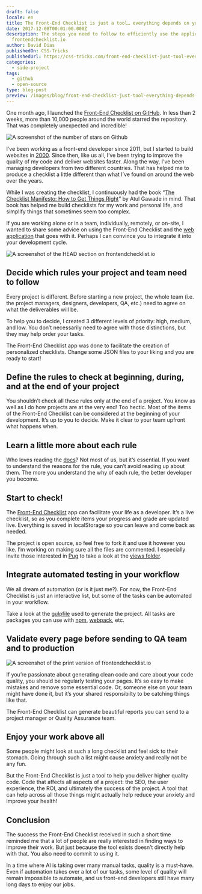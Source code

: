 ```yaml
---
draft: false
locale: en
title: The Front-End Checklist is just a tool… everything depends on you
date: 2017-12-08T00:01:00.000Z
description: The steps you need to follow to efficiently use the application
  frontendchecklist.io
author: David Dias
publishedOn: CSS-Tricks
publishedUrl: https://css-tricks.com/front-end-checklist-just-tool-everything-depends/
categories:
  - side-project
tags:
  - github
  - open-source
type: blog-post
preview: /images/blog/front-end-checklist-just-tool-everything-depends-on-you/featured.jpg
---
```


One month ago, I launched the [Front-End Checklist on GitHub](https://github.com/thedaviddias/Front-End-Checklist). In less than 2 weeks, more than 10,000 people around the world starred the repository. That was completely unexpected and incredible!

![A screenshot of the number of stars on Github](/images/blog/front-end-checklist-just-tool-everything-depends-on-you/featured.jpg)

I’ve been working as a front-end developer since 2011, but I started to build websites in [2000](http://www.csszengarden.com/). Since then, like us all, I’ve been trying to improve the quality of my code and deliver websites faster. Along the way, I’ve been managing developers from two different countries. That has helped me to produce a checklist a little different than what I’ve found on around the web over the years.

While I was creating the checklist, I continuously had the book “[The Checklist Manifesto: How to Get Things Right](https://amzn.to/2k9f6XG)” by Atul Gawade in mind. That book has helped me build checklists for my work and personal life, and simplify things that sometimes seem too complex.

If you are working alone or in a team, individually, remotely, or on-site, I wanted to share some advice on using the Front-End Checklist and the [web application](http://frontendchecklist.io/) that goes with it. Perhaps I can convince you to integrate it into your development cycle.

![A screenshot of the HEAD section on frontendchecklist.io](/images/blog/front-end-checklist-just-tool-everything-depends-on-you/start-to-check.jpg)

## Decide which rules your project and team need to follow

Every project is different. Before starting a new project, the whole team (i.e. the project managers, designers, developers, QA, etc.) need to agree on what the deliverables will be.

To help you to decide, I created 3 different levels of priority: high, medium, and low. You don’t necessarily need to agree with those distinctions, but they may help order your tasks.

The Front-End Checklist app was done to facilitate the creation of personalized checklists. Change some JSON files to your liking and you are ready to start!

## Define the rules to check at beginning, during, and at the end of your project

You shouldn’t check all these rules only at the end of a project. You know as well as I do how projects are at the very end! Too hectic. Most of the items of the Front-End Checklist can be considered at the beginning of your development. It’s up to you to decide. Make it clear to your team upfront what happens when.

## Learn a little more about each rule

Who loves reading the [docs](https://devdocs.io/)? Not most of us, but it’s essential. If you want to understand the reasons for the rule, you can’t avoid reading up about them. The more you understand the why of each rule, the better developer you become.

## Start to check!

The [Front-End Checklist](https://frontendchecklist.io/) app can facilitate your life as a developer. It’s a live checklist, so as you complete items your progress and grade are updated live. Everything is saved in localStorage so you can leave and come back as needed.

The project is open source, so feel free to fork it and use it however you like. I’m working on making sure all the files are commented. I especially invite those interested in [Pug](https://pugjs.org/api/getting-started.html) to take a look at the [views folder](https://github.com/thedaviddias/Front-End-Checklist/tree/master/src/views).

## Integrate automated testing in your workflow

We all dream of automation (or is it just me?). For now, the Front-End Checklist is just an interactive list, but some of the tasks can be automated in your workflow.

Take a look at the [gulpfile](https://github.com/thedaviddias/Front-End-Checklist/blob/master/gulpfile.babel.js) used to generate the project. All tasks are packages you can use with [npm](https://scotch.io/tutorials/using-npm-as-a-build-tool), [webpack](https://webpack.js.org/), etc.

## Validate every page before sending to QA team and to production

![A screenshot of the print version of frontendchecklist.io](/images/blog/front-end-checklist-just-tool-everything-depends-on-you/validate-before-qa.jpg)

If you’re passionate about generating clean code and care about your code quality, you should be regularly testing your pages. It’s so easy to make mistakes and remove some essential code. Or, someone else on your team might have done it, but it’s your shared responsibilty to be catching things like that.

The Front-End Checklist can generate beautiful reports you can send to a project manager or Quality Assurance team.

## Enjoy your work above all

Some people might look at such a long checklist and feel sick to their stomach. Going through such a list might cause anxiety and really not be any fun.

But the Front-End Checklist is just a tool to help you deliver higher quality code. Code that affects all aspects of a project: the SEO, the user experience, the ROI, and ultimately the success of the project. A tool that can help across all those things might actually help reduce your anxiety and improve your health!

## Conclusion

The success the Front-End Checklist received in such a short time reminded me that a lot of people are really interested in finding ways to improve their work. But just because the tool exists doesn’t directly help with that. You also need to commit to using it.

In a time where AI is taking over many manual tasks, quality is a must-have. Even if automation takes over a lot of our tasks, some level of quality will remain impossible to automate, and us front-end developers still have many long days to enjoy our jobs.
